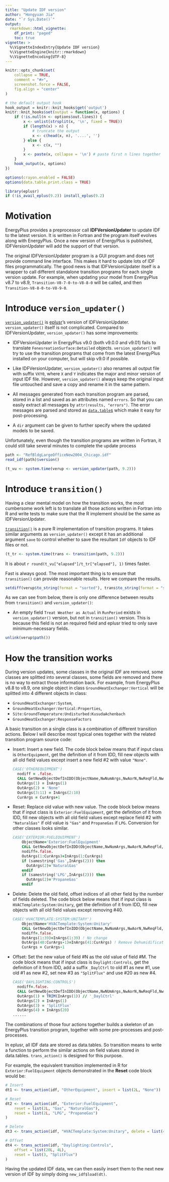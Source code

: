 ```yaml
---
title: "Update IDF version"
author: "Hongyuan Jia"
date: "`r Sys.Date()`"
output:
  rmarkdown::html_vignette:
    df_print: "paged"
    toc: true
vignette: >
  %\VignetteIndexEntry{Update IDF version}
  %\VignetteEngine{knitr::rmarkdown}
  %\VignetteEncoding{UTF-8}
---
```


```r
knitr::opts_chunk$set(
    collapse = TRUE,
    comment = "#>",
    screenshot.force = FALSE,
    fig.align = "center"
)

# the default output hook
hook_output = knitr::knit_hooks$get('output')
knitr::knit_hooks$set(output = function(x, options) {
    if (!is.null(n <- options$out.lines)) {
        x <- unlist(strsplit(x, '\n', fixed = TRUE))
        if (length(x) > n) {
            # truncate the output
            x <- c(head(x, n), '....', '')
        } else {
            x <- c(x, "")
        }
        x <- paste(x, collapse = '\n') # paste first n lines together
    }
    hook_output(x, options)
})

options(crayon.enabled = FALSE)
options(data.table.print.class = TRUE)

library(eplusr)
if (!is_avail_eplus(9.2)) install_eplus(9.2)
```

# Motivation

EnergyPlus provides a preprocessor call **IDFVersionUpdater** to update IDF to
the latest version. It is written in Fortran and the program itself evolves
along with EnergyPlus. Once a new version of EnergyPlus is published,
IDFVersionUpdater will add the support of that version.

The original IDFVersionUpdater program is a GUI program and does not provide
command line interface. This makes it hard to update lots of IDF files
programmatically. The good news is that IDFVersionUpdater itself is a wrapper
to call different standalone transition programs for each single version
update. For example, when updating your model from EnergyPlus v8.7 to v8.9,
`Transition-V8-7-0-to-V8-8-0` will be called, and then
`Transition-V8-8-0-to-V8-9-0`.

# Introduce `version_updater()`

[`version_updater()`](https://hongyuanjia.github.io/eplusr/reference/version_updater.html)
is [eplusr](https://hongyuanjia.github.io/eplusr/index.html)'s version of
IDFVersionUpdater. `version_updater()` itself is not complicated. Compared to
IDFVersionUpdater, `version_updater()` has some improvements:

* IDFVersionUpdater in EnergyPlus v9.0 (both v9.0.0 and v9.01) fails to
  translate `FenesreationSurface:Detailed` objects. `version_updater()` will
  try to use the transition programs that come from the latest EnergyPlus
  installed on your computer, but will skip v9.0 if possible.

* Like IDFVersionUpdater, `version_updater()` also renames all output file with
  suffix `VXY0`, where `X` and `Y` indicates the major and minor version of
  input IDF file. However, `version_updater()` always keep the original input
  file untouched and save a copy and rename it in the same pattern.

* All messages generated from each transition program are parsed, stored in a
  list and saved as an attributes named `errors`. So that you can easily
  extract all messages by `attr(results, "errors")`. The error messages are
  parsed and stored as [`data.table`s](http://r-datatable.com) which make it
  easy for post-processing.

* A `dir` argument can be given to further specify where the updated models to
  be saved.

Unfortunately, even though the transition programs are written in Fortran, it
could still take several minutes to complete the update process

```r
path <- "RefBldgLargeOfficeNew2004_Chicago.idf"
read_idf(path)$version()

(t_vu <- system.time(verup <- version_updater(path, 9.2)))
```

# Introduce `transition()`

Having a clear mental model on how the transition works, the most cumbersome
work left is to translate all those actions written in Fortran into R and write
tests to make sure that the R implement should be the same as IDFVersionUpdater.

[`transition()`](https://hongyuanjia.github.io/eplusr/reference/transition.html)
is a pure R implementation of transition programs. It takes similar arguments
as `version_updater()` except it has an additional argument `save` to control
whether to save the resultant `Idf` objects to IDF files or not.

```r
(t_tr <- system.time(trans <- transition(path, 9.2)))
```

It is about `r round(t_vu["elapsed"]/t_tr["elapsed"], 1)` times faster.

Fast is always good. The most important thing is to ensure that `transition()`
can provide reasonable results. Here we compare the results.

```r
setdiff(verup$to_string(format = "sorted"), trans$to_string(format = "sorted"))
```

As we can see from below, there is only one difference between results from
`transition()` and `version_updater()`:

* An empty field `Treat Weather as Actual` in `RunPeriod` exists in
  `version_updater()` version, but not in `transition()` version. This is
  because this field is not an required field and eplusr tried to only save
  minimum-necessary fields.

```r
unlink(verup$path())
```

# How the transition works

During version updates, some classes in the original IDF are removed, some
classes are splitted into several classes, some fields are removed and there is
no way to extract those information back. For example, from EnergyPlus v8.8 to
v8.9, one single object in class `GroundHeatExchanger:Vertical` will be
splitted into 4 different objects in class:

* `GroundHeatExchanger:System`,
* `GroundHeatExchanger:Vertical:Properties`,
* `Site:GroundTemperature:Undisturbed:KusudaAchenbach`
* `GroundHeatExchanger:ResponseFactors`

A basic transition on a single class is a combination of different transition
actions. Below I will describe most typical ones together with the related
transition program source code:

* Insert: Insert a new field. The code block below means that if input class is
  `OtherEquipment`, get the definition of it from IDD, fill new objects
  with all old field values except insert a new field #2 with value `"None"`.

    ```fortran
    CASE('OTHEREQUIPMENT')
      nodiff = .false.
      CALL GetNewObjectDefInIDD(ObjectName,NwNumArgs,NwAorN,NwReqFld,NwObjMinFlds,NwFldNames,NwFldDefaults,NwFldUnits)
      OutArgs(1) = InArgs(1)
      OutArgs(2) = 'None'
      OutArgs(3:11) = InArgs(2:10)
      CurArgs = CurArgs+1
    ```

* Reset: Replace old value with new value. The code block below means that if
  input class is `Exterior:FuelEquipment`, get the definition of it from IDD,
  fill new objects with all old field values except replace field #2 with
  `"NaturalGas"` if old value is `"Gas"` and `PropaneGas` if `LPG`. Conversion
  for other classes looks similar.

    ```fortran
    CASE('EXTERIOR:FUELEQUIPMENT')
        ObjectName='Exterior:FuelEquipment'
        CALL GetNewObjectDefInIDD(ObjectName,NwNumArgs,NwAorN,NwReqFld,NwObjMinFlds,NwFldNames,NwFldDefaults,NwFldUnits)
        nodiff=.false.
        OutArgs(1:CurArgs)=InArgs(1:CurArgs)
        if (samestring('Gas',InArgs(2))) then
          OutArgs(2)='NaturalGas'
        endif
        if (samestring('LPG',InArgs(2))) then
          OutArgs(2)='PropaneGas'
        endif
    ```

* Delete: Delete the old field, offset indices of all other field by the number
  of fields deleted. The code block below means that if input class is
  `HVACTemplate:System:Unitary`, get the definition of it from IDD, fill new objects
  with all old field values except removing #40.

    ```fortran
    CASE('HVACTEMPLATE:SYSTEM:UNITARY')
        ObjectName='HVACTemplate:System:Unitary'
        CALL GetNewObjectDefInIDD(ObjectName,NwNumArgs,NwAorN,NwReqFld,NwObjMinFlds,NwFldNames,NwFldDefaults,NwFldUnits)
        nodiff=.false.
        OutArgs(1:39)=InArgs(1:39) ! No change
        OutArgs(40:CurArgs-1)=InArgs(41:CurArgs) ! Remove Dehumidification Control Zone Name
        CurArgs = CurArgs-1
    ```

* Offset: Set the new value of field #N as the old value of field #M. The code
  block means that if input class is `Daylight:Controls`, get the definition of
  it from IDD, add a suffix `_DaylCtrl` to old #1 as new #1, use old #1 as new #2,
  set new #3 as `"SplitFlux"` and use #20 as new #4.

    ```fortran
    CASE('DAYLIGHTING:CONTROLS')
      nodiff=.false.
      CALL GetNewObjectDefInIDD(ObjectName,NwNUmArgs,NwAorN,NwReqFld,NwObjMinFlds,NwFldNames,NwFldDefaults,NwFldUnits)
      OutArgs(1) = TRIM(InArgs(1)) // '_DaylCtrl'
      OutArgs(2) = InArgs(1)
      OutArgs(3) = 'SplitFlux'
      OutArgs(4) = InArgs(20)
    ......
    ```

The combinations of those four actions together builds a skeleton of an
EnergyPlus transition program, together with some pre-processes and
post-processes.

In eplusr, all IDF data are stored as data.tables. So transition means to write
a function to perform the similar actions on field values stored in
data.tables. `trans_action()` is designed for this purpose.

For example, the equivalent transition implemented in R for
`Exterior:FuelEquipment` objects demonstrated in the **Reset** code block would
be:

```r
# Insert
dt1 <- trans_action(idf, "OtherEquipment", insert = list(2L, "None"))

# Reset
dt2 <- trans_action(idf, "Exterior:FuelEquipment",
    reset = list(2L, "Gas", "NaturalGas"),
    reset = list(2L, "LPG", "PropaneGas")
)

# Delete
dt3 <- trans_action(idf, "HVACTemplate:System:Unitary", delete = list(40L))

# Offset
dt4 <- trans_action(idf, "Daylighting:Controls",
    offset = list(20L, 4L),
    reset = list(3, "SplitFlux")
)
```

Having the updated IDF data, we can then easily insert them to the next new
version of IDF by simply doing `new_idf$load(dt)`.

